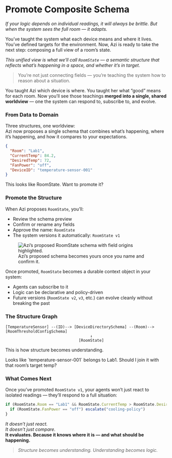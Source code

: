 # Promote Composite Schema

_If your logic depends on individual readings, it will always be brittle. But when the system sees the full room — it adapts._

You’ve taught the system what each device means and where it lives. You’ve defined targets for the environment. Now, Azi is ready to take the next step: composing a full view of a room’s state.

_This unified view is what we’ll call `RoomState` — a semantic structure that reflects what’s happening in a space, and whether it’s in target._

> You’re not just connecting fields — you’re teaching the system how to reason about a situation.

You taught Azi which device is where. You taught her what “good” means for each room. Now you’ll see those teachings **merged into a single, shared worldview** — one the system can respond to, subscribe to, and evolve.

### From Data to Domain

Three structures, one worldview:  
Azi now proposes a single schema that combines what’s happening, where it’s happening, and how it compares to your expectations.

```json
{
  "Room": "Lab1",
  "CurrentTemp": 84.2,
  "DesiredTemp": 72,
  "FanPower": "off",
  "DeviceID": "temperature-sensor-001"
}
```

<aside class="border-l-4 border-neon-blue pl-4 italic text-neon-blue">
This looks like RoomState. Want to promote it?
</aside>

### Promote the Structure

When Azi proposes `RoomState`, you’ll:
- Review the schema preview
- Confirm or rename any fields
- Approve the name: `RoomState`
- The system versions it automatically: `RoomState v1`

<figure class="my-16 flex flex-col items-center text-center max-w-xl w-full">
  <img
    src="/assets/docs/promote-roomstate.png"
    alt="Azi’s proposed RoomState schema with field origins highlighted."
    class="rounded-2xl shadow-2xl ring-1 ring-white/10 w-full"
  />
  <figcaption class="mt-4 text-sm text-neutral-400 tracking-wide uppercase">
    Azi’s proposed schema becomes yours once you name and confirm it.
  </figcaption>
</figure>

Once promoted, `RoomState` becomes a durable context object in your system:
- Agents can subscribe to it
- Logic can be declarative and policy-driven
- Future versions (`RoomState v2`, `v3`, etc.) can evolve cleanly without breaking the past

### The Structure Graph

```
[TemperatureSensor] --(ID)--> [DeviceDirectorySchema] --(Room)--> [RoomThresholdConfigSchema]
                                     ↓
                                [RoomState]
```

This is how structure becomes understanding.

<aside class="border-l-4 border-neon-blue pl-4 italic text-neon-blue">
Looks like `temperature-sensor-001` belongs to Lab1. Should I join it with that room’s target temp?
</aside>

### What Comes Next

Once you’ve promoted `RoomState v1`, your agents won’t just react to isolated readings — they’ll respond to a full situation:

```ts
if (RoomState.Room == "Lab1" && RoomState.CurrentTemp > RoomState.DesiredTemp) {
  if (RoomState.FanPower == "off") escalate("cooling-policy")
}
```

_It doesn’t just react._  
_It doesn’t just compare._  
**It evaluates. Because it knows where it is — and what should be happening.**

> *Structure becomes understanding. Understanding becomes logic.*
